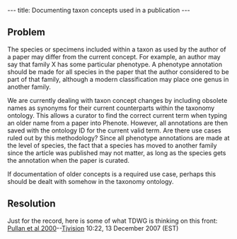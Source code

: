 ---
title: Documenting taxon concepts used in a publication
---

==Problem==
The species or specimens included within a taxon as used by the author of a paper may differ from the current concept.  For example, an author may say that family X has some particular phenotype.  A phenotype annotation should be made for all species in the paper that the author considered to be part of that family, although a modern classification may place one genus in another family.

We are currently dealing with taxon concept changes by including obsolete names as synonyms for their current counterparts within the taxonomy ontology.  This allows a curator to find the correct current term when typing an older name from a paper into Phenote.  However, all annotations are then saved with the ontology ID for the current valid term.  Are there use cases ruled out by this methodology?  Since all phenotype annotations are made at the level of species, the fact that a species has moved to another family since the article was published may not matter, as long as the species gets the annotation when the paper is curated.

If documentation of older concepts is a required use case, perhaps this should be dealt with somehow in the taxonomy ontology.

==Resolution==

Just for the record, here is some of what TDWG is thinking on this front: [http://www.jstor.org/view/00400262/ap040278/04a00080/0 Pullan et al 2000]--[[User:Tjvision|Tjvision]] 10:22, 13 December 2007 (EST)
